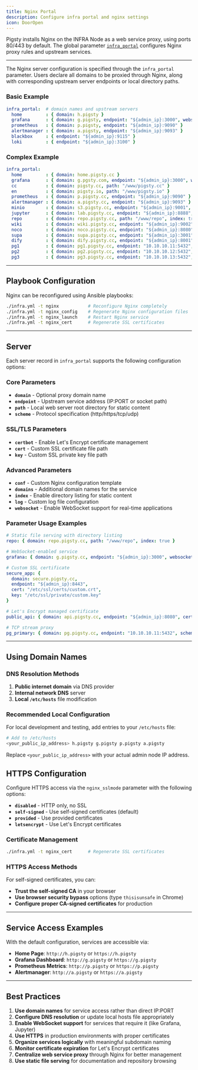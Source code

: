 ```yaml
---
title: Nginx Portal
description: Configure infra portal and nginx settings
icon: DoorOpen
---
```



Pigsty installs Nginx on the INFRA Node as a web service proxy, using ports 80/443 by default.
The global parameter [`infra_portal`](/infra/param#infra_portal) configures Nginx proxy rules and upstream services.



--------


The Nginx server configuration is specified through the `infra_portal` parameter. Users declare all domains to be proxied through Nginx, along with corresponding upstream server endpoints or local directory paths.

### Basic Example

```yaml
infra_portal:  # domain names and upstream servers
  home         : { domain: h.pigsty }
  grafana      : { domain: g.pigsty, endpoint: "${admin_ip}:3000", websocket: true }
  prometheus   : { domain: p.pigsty, endpoint: "${admin_ip}:9090" }
  alertmanager : { domain: a.pigsty, endpoint: "${admin_ip}:9093" }
  blackbox     : { endpoint: "${admin_ip}:9115" }
  loki         : { endpoint: "${admin_ip}:3100" }
```

### Complex Example

```yaml
infra_portal:
  home         : { domain: home.pigsty.cc }
  grafana      : { domain: g.pgsty.com, endpoint: "${admin_ip}:3000", websocket: true }
  cc           : { domain: pigsty.cc, path: "/www/pigsty.cc" }
  en           : { domain: pigsty.io, path: "/www/pigsty.io" }
  prometheus   : { domain: p.pigsty.cc, endpoint: "${admin_ip}:9090" }
  alertmanager : { domain: a.pigsty.cc, endpoint: "${admin_ip}:9093" }
  minio        : { domain: s3.pigsty.cc, endpoint: "${admin_ip}:9001", websocket: true }
  jupyter      : { domain: lab.pigsty.cc, endpoint: "${admin_ip}:8888", websocket: true }
  repo         : { domain: repo.pigsty.cc, path: "/www/repo", index: true }
  wiki         : { domain: wiki.pigsty.cc, endpoint: "${admin_ip}:9002" }
  noco         : { domain: noco.pigsty.cc, endpoint: "${admin_ip}:8080" }
  supa         : { domain: supa.pigsty.cc, endpoint: "${admin_ip}:3001" }
  dify         : { domain: dify.pigsty.cc, endpoint: "${admin_ip}:8001" }
  pg1          : { domain: pg1.pigsty.cc, endpoint: "10.10.10.11:5432", scheme: tcp }
  pg2          : { domain: pg2.pigsty.cc, endpoint: "10.10.10.12:5432", scheme: tcp }
  pg3          : { domain: pg3.pigsty.cc, endpoint: "10.10.10.13:5432", scheme: tcp }
```



--------

## Playbook Configuration

Nginx can be reconfigured using Ansible playbooks:

```bash
./infra.yml -t nginx           # Reconfigure Nginx completely
./infra.yml -t nginx_config    # Regenerate Nginx configuration files
./infra.yml -t nginx_launch    # Restart Nginx service
./infra.yml -t nginx_cert      # Regenerate SSL certificates
```



-------

## Server

Each server record in `infra_portal` supports the following configuration options:

### Core Parameters

- **`domain`** - Optional proxy domain name
- **`endpoint`** - Upstream service address (IP:PORT or socket path)
- **`path`** - Local web server root directory for static content
- **`scheme`** - Protocol specification (http/https/tcp/udp)

### SSL/TLS Parameters

- **`certbot`** - Enable Let's Encrypt certificate management
- **`cert`** - Custom SSL certificate file path
- **`key`** - Custom SSL private key file path

### Advanced Parameters

- **`conf`** - Custom Nginx configuration template
- **`domains`** - Additional domain names for the service
- **`index`** - Enable directory listing for static content
- **`log`** - Custom log file configuration
- **`websocket`** - Enable WebSocket support for real-time applications

### Parameter Usage Examples

```yaml
# Static file serving with directory listing
repo: { domain: repo.pigsty.cc, path: "/www/repo", index: true }

# WebSocket-enabled service
grafana: { domain: g.pigsty.cc, endpoint: "${admin_ip}:3000", websocket: true }

# Custom SSL certificate
secure_app: { 
  domain: secure.pigsty.cc, 
  endpoint: "${admin_ip}:8443", 
  cert: "/etc/ssl/certs/custom.crt",
  key: "/etc/ssl/private/custom.key"
}

# Let's Encrypt managed certificate
public_api: { domain: api.pigsty.cc, endpoint: "${admin_ip}:8080", certbot: true }

# TCP stream proxy
pg_primary: { domain: pg.pigsty.cc, endpoint: "10.10.10.11:5432", scheme: tcp }
```



-------

## Using Domain Names

### DNS Resolution Methods

1. **Public internet domain** via DNS provider
2. **Internal network DNS** server
3. **Local `/etc/hosts`** file modification

### Recommended Local Configuration

For local development and testing, add entries to your `/etc/hosts` file:

```bash
# Add to /etc/hosts
<your_public_ip_address> h.pigsty g.pigsty p.pigsty a.pigsty
```

Replace `<your_public_ip_address>` with your actual admin node IP address.

## HTTPS Configuration

Configure HTTPS access via the `nginx_sslmode` parameter with the following options:

- **`disabled`** - HTTP only, no SSL
- **`self-signed`** - Use self-signed certificates (default)
- **`provided`** - Use provided certificates
- **`letsencrypt`** - Use Let's Encrypt certificates

### Certificate Management

```bash
./infra.yml -t nginx_cert      # Regenerate SSL certificates
```

### HTTPS Access Methods

For self-signed certificates, you can:
- **Trust the self-signed CA** in your browser
- **Use browser security bypass** options (type `thisisunsafe` in Chrome)
- **Configure proper CA-signed certificates** for production




--------

## Service Access Examples

With the default configuration, services are accessible via:

- **Home Page**: `http://h.pigsty` or `https://h.pigsty`
- **Grafana Dashboard**: `http://g.pigsty` or `https://g.pigsty`
- **Prometheus Metrics**: `http://p.pigsty` or `https://p.pigsty`
- **Alertmanager**: `http://a.pigsty` or `https://a.pigsty`



--------

## Best Practices

1. **Use domain names** for service access rather than direct IP:PORT
2. **Configure DNS resolution** or update local hosts file appropriately
3. **Enable WebSocket support** for services that require it (like Grafana, Jupyter)
4. **Use HTTPS** in production environments with proper certificates
5. **Organize services logically** with meaningful subdomain naming
6. **Monitor certificate expiration** for Let's Encrypt certificates
7. **Centralize web service proxy** through Nginx for better management
8. **Use static file serving** for documentation and repository browsing
